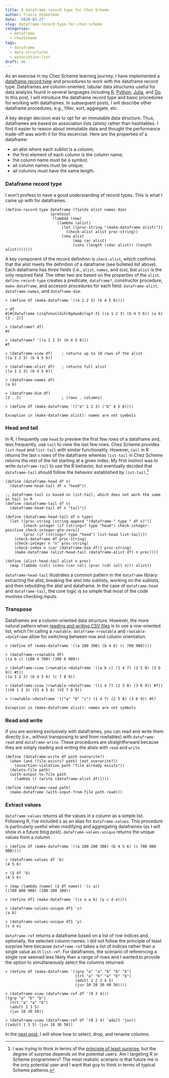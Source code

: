 ```yaml
---
title: A dataframe record type for Chez Scheme
author: Travis Hinkelman
date: '2020-03-27'
slug: dataframe-record-type-for-chez-scheme
categories:
  - dataframe
  - ChezScheme
tags:
  - dataframe
  - data-structures
  - association-list
draft: no
---
```


As an exercise in my Chez Scheme learning journey, I have implemented a [dataframe record type](https://hinkelman.github.io/dataframe/) and procedures to work with the dataframe record type. Dataframes are column-oriented, tabular data structures useful for data analysis found in several languages including [R](https://stat.ethz.ch/R-manual/R-devel/library/base/html/data.frame.html), [Python](https://pandas.pydata.org/docs/reference/api/pandas.DataFrame.html), [Julia](https://juliadata.github.io/DataFrames.jl/stable/), and [Go](https://github.com/rocketlaunchr/dataframe-go). In this post, I will introduce the dataframe record type and basic procedures for working with dataframes. In subsequent posts, I will describe other dataframe procedures, e.g., filter, sort, aggregate, etc.

A key design decision was to opt for an immutable data structure. Thus, dataframes are based on association lists (alists) rather than hashtables. I find it easier to reason about immutable data and thought the performance trade-off was worth it for this excercise. Here are the properties of a dataframe:

* an alist where each sublist is a column;
* the first element of each column is the column name;
* the column name must be a symbol;
* all column names must be unique;
* all columns must have the same length.

### Dataframe record type

I won't profess to have a good understanding of record types. This is what I came up with for dataframes.

```
(define-record-type dataframe (fields alist names dim)
                    (protocol
                     (lambda (new)
                       (lambda (alist)
                         (let ([proc-string "(make-dataframe alist)"])
                           (check-alist alist proc-string))
                         (new alist
                              (map car alist)
                              (cons (length (cdar alist)) (length alist)))))))
```

A key component of the record definition is `check-alist`, which confirms that the alist meets the definition of a dataframe (see bulleted list above). Each dataframe has three fields (i.e., `alist`, `names`, and `dim`), but `alist` is the only required field. The other two are based on the properties of the `alist`. `define-record-type` creates a predicate, `dataframe?`, constructor procedure, `make-dataframe`, and accessor procedures for each field: `dataframe-alist`, `dataframe-names`, and `dataframe-dim`. 

```
> (define df (make-dataframe '((a 1 2 3) (b 4 5 6))))

> df
#[#{dataframe cziqfonusl4ihl0gdwa8clop7-3} ((a 1 2 3) (b 4 5 6)) (a b) (3 . 2)]

> (dataframe? df)
#t

> (dataframe? '((a 1 2 3) (b 4 5 6)))
#f

> (dataframe-view df)    ; returns up to 10 rows of the alist
((a 1 2 3) (b 4 5 6))

> (dataframe-alist df)   ; returns full alist
((a 1 2 3) (b 4 5 6))

> (dataframe-names df)
(a b)

> (dataframe-dim df)
(3 . 2)                  ; (rows . columns)

> (define df (make-dataframe '(("a" 1 2 3) ("b" 4 5 6))))

Exception in (make-dataframe alist): names are not symbols
```

### Head and tail

In R, I frequently use `head` to preview the first few rows of a dataframe and, less frequently, use `tail` to view the last few rows. Chez Scheme provides `list-head` and `list-tail` with similar functionality. However, `tail` in R returns the last `n` rows of the dataframe whereas `list-tail` in Chez Scheme returns the rest of the list starting at a given index. My first instinct was to write `dataframe-tail` to use the R behavior, but eventually decided that `dataframe-tail` should follow the behavior established by `list-tail`.^[I was trying to think in terms of the [principle of least surprise](https://en.wikipedia.org/wiki/Principle_of_least_astonishment), but the degree of surprise depends on the potential users. Am I targeting R or Scheme programmers? The most realistic scenario is that future me is the only potential user and I want that guy to think in terms of typical Scheme patterns.]

```
(define (dataframe-head df n)
  (dataframe-head-tail df n "head"))

;; dataframe-tail is based on list-tail, which does not work the same as tail in R
(define (dataframe-tail df n)
  (dataframe-head-tail df n "tail"))

(define (dataframe-head-tail df n type)
  (let ([proc-string (string-append "(dataframe-" type " df n)")]
        [check-integer (if (string=? type "head") check-integer-positive check-integer-gte-zero)]
        [proc (if (string=? type "head") list-head list-tail)])
    (check-dataframe df proc-string)
    (check-integer n "n" proc-string)
    (check-index n (car (dataframe-dim df)) proc-string)
    (make-dataframe (alist-head-tail (dataframe-alist df) n proc))))

(define (alist-head-tail alist n proc)
  (map (lambda (col) (cons (car col) (proc (cdr col) n))) alist))
```

`dataframe-head-tail` illustrates a common pattern in the `dataframe` library: extracting the alist, breaking the alist into sublists, working on the sublists, and then rebuilding the alist and dataframe. In the case of `dataframe-head` and `dataframe-tail`, the core logic is so simple that most of the code involves checking inputs. 

### Transpose

Dataframes are a column-oriented data structure. However, the more natural pattern when [reading and writing CSV files](/posts/reading-writing-csv-files-chez-scheme/) is to use a row-oriented list, which I'm calling a `rowtable`. `dataframe->rowtable` and `rowtable->dataframe` allow for switching between row and column orientation.   

```
> (define df (make-dataframe '((a 100 300) (b 4 6) (c 700 900))))

> (dataframe->rowtable df)
((a b c) (100 4 700) (300 6 900))

> (dataframe-view (rowtable->dataframe '((a b c) (1 4 7) (2 5 8) (3 6 9)) #t))
((a 1 2 3) (b 4 5 6) (c 7 8 9))

> (dataframe-view (rowtable->dataframe '((1 4 7) (2 5 8) (3 6 9)) #f))
((V0 1 2 3) (V1 4 5 6) (V2 7 8 9))

> (rowtable->dataframe '(("a" "b" "c") (1 4 7) (2 5 8) (3 6 9)) #t)

Exception in (make-dataframe alist): names are not symbols
```

### Read and write

If you are working exclusively with dataframes, you can read and write them directly (i.e., without transposing to and from rowtables) with `dataframe-read` and `dataframe-write`. These procedures are straightforward because they are simply reading and writing the alists with `read` and `write`. 

```
(define (dataframe-write df path overwrite?)
  (when (and (file-exists? path) (not overwrite?))
    (assertion-violation path "file already exists"))
  (delete-file path)
  (with-output-to-file path
    (lambda () (write (dataframe-alist df)))))

(define (dataframe-read path)
  (make-dataframe (with-input-from-file path read)))
```

### Extract values

`dataframe-values` returns all the values in a column as a simple list. Following R, I've included `$` as an alias for `dataframe-values`. This procedure is particularly useful when modifying and aggregating dataframes (as I will show in a future blog post). `dataframe-values-unique` returns the unique values from a column. 

```
> (define df (make-dataframe '((a 100 200 300) (b 4 5 6) (c 700 800 900))))

> (dataframe-values df 'b)
(4 5 6)

> ($ df 'b)                 
(4 5 6)

> (map (lambda (name) ($ df name)) '(c a))
((700 800 900) (100 200 300))

> (define df1 (make-dataframe '((x a a b) (y c d e))))

> (dataframe-values-unique df1 'x)
(a b)

> (dataframe-values-unique df1 'y)
(c d e)
```

`dataframe-ref` returns a dataframe based on a list of row indices and, optionally, the selected column names. I did not follow the principle of least surprise here because `dataframe-ref` takes a list of indices rather than a single value as in `list-ref`. For dataframes, the scenario of referencing a single row seemed less likely than a range of rows and I wanted to provide the option to simultaneously select the columns returned. 

```
> (define df (make-dataframe '((grp "a" "a" "b" "b" "b")
                               (trt "a" "b" "a" "b" "b")
                               (adult 1 2 3 4 5)
                               (juv 10 20 30 40 50))))

> (dataframe-view (dataframe-ref df '(0 2 4)))
((grp "a" "b" "b")
  (trt "a" "a" "b")
  (adult 1 3 5)
  (juv 10 30 50))

> (dataframe-view (dataframe-ref df '(0 2 4) 'adult 'juv))
((adult 1 3 5) (juv 10 30 50))
```

In the [next post](/posts/select-drop-rename-dataframe-columns-chez-scheme/), I will show how to select, drop, and rename columns. 
